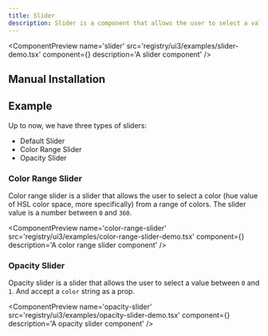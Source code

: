 ```yaml
---
title: Slider
description: Slider is a component that allows the user to select a value from a range of values.
---
```



<ComponentPreview
  name='slider'
  src='registry/ui3/examples/slider-demo.tsx'
  component={<SliderDemo />}
  description='A slider component'
/>

## Manual Installation

<ComponentSource
  src='registry/ui3/ui/slider.tsx'
  title='Slider'
  language='tsx'
/>

## Example

Up to now, we have three types of sliders:

- Default Slider
- Color Range Slider
- Opacity Slider

### Color Range Slider

Color range slider is a slider that allows the user to select a color (hue value of HSL color space, more specifically) from a range of colors. The slider value is a number between `0` and `360`.

<ComponentPreview
  name='color-range-slider'
  src='registry/ui3/examples/color-range-slider-demo.tsx'
  component={<ColorRangeSliderDemo />}
  description='A color range slider component'
/>

### Opacity Slider

Opacity slider is a slider that allows the user to select a value between `0` and `1`. And accept a `color` string as a prop.

<ComponentPreview
  name='opacity-slider'
  src='registry/ui3/examples/opacity-slider-demo.tsx'
  component={<OpacitySliderDemo />}
  description='A opacity slider component'
/>
